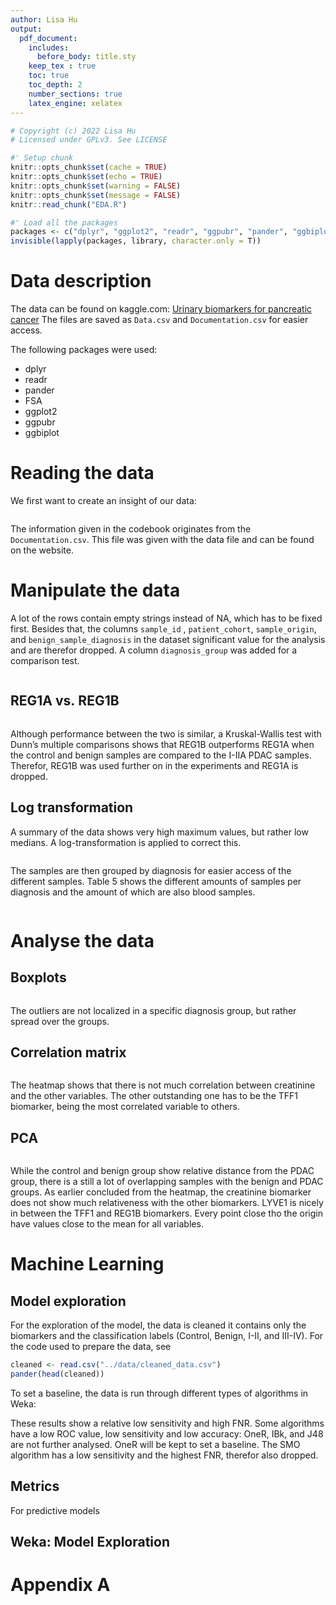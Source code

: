```yaml
---
author: Lisa Hu
output:
  pdf_document:
    includes:
      before_body: title.sty
    keep_tex : true
    toc: true
    toc_depth: 2
    number_sections: true
    latex_engine: xelatex
---
```

```r
# Copyright (c) 2022 Lisa Hu
# Licensed under GPLv3. See LICENSE
```

```r
#' Setup chunk
knitr::opts_chunk$set(cache = TRUE)
knitr::opts_chunk$set(echo = TRUE)
knitr::opts_chunk$set(warning = FALSE)
knitr::opts_chunk$set(message = FALSE)
knitr::read_chunk("EDA.R")
```
[//]: # (toc)

\newpage
```r
#' Load all the packages
packages <- c("dplyr", "ggplot2", "readr", "ggpubr", "pander", "ggbiplot", "FSA")
invisible(lapply(packages, library, character.only = T))
```

# Data description
The data can be found on kaggle.com: [Urinary biomarkers for pancreatic cancer](https://www.kaggle.com/datasets/johnjdavisiv/urinary-biomarkers-for-pancreatic-cancer)
The files are saved as `Data.csv` and `Documentation.csv` for easier access.

The following packages were used:

+ dplyr
+ readr
+ pander
+ FSA
+ ggplot2
+ ggpubr
+ ggbiplot

\newpage
# Reading the data
We first want to create an insight of our data:
```r
```

The information given in the codebook originates from the `Documentation.csv`. This file was given with the data file and can be found on the website.

\newpage
# Manipulate the data
A lot of the rows contain empty strings instead of NA, which has to be fixed first. Besides that, the columns `sample_id` , `patient_cohort`, `sample_origin`, and `benign_sample_diagnosis` in the dataset significant value for the analysis and are therefor dropped. A column `diagnosis_group` was added for a comparison test.

```r
```

\newpage
## REG1A vs. REG1B
```r
```

Although performance between the two is similar, a Kruskal-Wallis test with Dunn's multiple comparisons shows that REG1B outperforms REG1A when the control and benign samples are compared to the I-IIA PDAC samples.
Therefor, REG1B was used further on in the experiments and REG1A is dropped.

## Log transformation
A summary of the data shows very high maximum values, but rather low medians.
A log-transformation is applied to correct this.

```r
```

The samples are then grouped by diagnosis for easier access of the different samples.
Table 5 shows the different amounts of samples per diagnosis and the amount of which are also blood samples.
\newpage
```r
```

\newpage
# Analyse the data
## Boxplots
```r
```

The outliers are not localized in a specific diagnosis group, but rather spread over the groups.

\newpage

## Correlation matrix
```r
```

The heatmap shows that there is not much correlation between creatinine and the other variables.
The other outstanding one has to be the TFF1 biomarker, being the most correlated variable to others.

\newpage

## PCA
```r
```

While the control and benign group show relative distance from the PDAC group, there is a still a lot of overlapping samples with the benign and PDAC groups.
As earlier concluded from the heatmap, the creatinine biomarker does not show much relativeness with the other biomarkers.
LYVE1 is nicely in between the TFF1 and REG1B biomarkers.
Every point close tho the origin have values close to the mean for all variables.

\newpage
# Machine Learning
## Model exploration
For the exploration of the model, the data is cleaned it contains only the biomarkers and the classification labels (Control, Benign, I-II, and III-IV). For the code used to prepare the data, see
```r
cleaned <- read.csv("../data/cleaned_data.csv")
pander(head(cleaned))
```

To set a baseline, the data is run through different types of algorithms in Weka:
```{=latex}
\begin{table}[h!]
    \centering
    \caption{Results algorithm comparison in Weka, `*' = significantly worse; `v' = significantly better}
    \label{tab:weka1}
    \begin{tabular}{@{}llllll@{}}
        \hline
        \textbf{Algorithm} & \textbf{Accuracy} & \textbf{Sensitivity} & \textbf{Specificity} & \textbf{ROC} & \textbf{FNR}\\
        \hline
        \hline
        ZeroR & 35.25\% & 0.00 & 1.00 & 0.50 & 1.00\\
        \hline
        OneR & 41.19\% v & 0.48 v & 0.78 * & 0.63 v & 0.52 *\\
        NaiveBayes & 48.66\% v & 0.57 v & 0.80 * & 0.82 v & 0.43 *\\
        SimpleLogistics & 53.36\% v & 0.53 v & 0.83 * & 0.82 v & 0.47 *\\
        SMO & 51.93\% v & 0.42 v & 0.88 * & 0.78 v & 0.58 *\\
        IBk & 43.25\% v & 0.39 v & 0.89 * & 0.64 v & 0.58 *\\
        J48 & 48.44\% v & 0.58 v & 0.78 * & 0.78 v & 0.42 *\\
        RandomForest & 55.54\% v & 0.66 v & 0.82 * & 0.85 v & 0.34 *\\
        \hline
    \end{tabular}
\end{table}
```

These results show a relative low sensitivity and high FNR. Some algorithms have a low ROC value, low sensitivity and low accuracy: OneR, IBk, and J48 are not further analysed.
OneR will be kept to set a baseline. The SMO algorithm has a low sensitivity and the highest FNR, therefor also dropped.


```{=latex}
\begin{table}[h!]
    \centering
    \caption{Confusion matrix per algorithm}
    \label{tab:cm1}
    \begin{tabular}{|cccc|c|}
        \multicolumn{5}{c}{\textbf{NaiveBayes}}\\
        \hline
        \hline
        a & b & c & d & classified as\\
        \hline
        105 & 60 & 6 & 12 & a = Control\\
        74 & 96 & 21 & 17 & b = Benign\\
        1 & 23 & 43 & 35 & c = I-II\\
        3 & 10 & 35 & 49 & d = III-IV\\
        \hline
    \end{tabular}
    \begin{tabular}{|cccc|c|}
        \multicolumn{5}{c}{\textbf{SimpleLogistics}}\\
        \hline
        \hline
        a & b & c & d & classified as\\
        \hline
        94 & 85 & 2 & 2 & a = Control\\
        49 & 143 & 11 & 5 & b = Benign\\
        3 & 29 & 42 & 28 & c = I-II\\
        2 & 17 & 35 & 43 & d = III-IV\\
        \hline
    \end{tabular}
    \begin{tabular}{|cccc|c|}
        \multicolumn{5}{c}{\textbf{SMO}}\\
        \hline
        \hline
        a & b & c & d & classified as\\
        \hline
        70 & 112 & 1 & 0 & a = Control\\
        37 & 155 & 11 & 5 & b = Benign\\
        3 & 34 & 42 & 23 & c = I-II\\
        2 & 28 & 32 & 35 & d = III-IV\\
        \hline
    \end{tabular}
    \begin{tabular}{|cccc|c|}
        \multicolumn{5}{c}{\textbf{RandomForest}}\\
        \hline
        \hline
        a & b & c & d & classified as\\
        \hline
        177 & 60 & 0 & 6 & a = Control\\
        57 & 129 & 14 & 8 & b = Benign\\
        8 & 35 & 32 & 27 & c = I-II\\
        5 & 27 & 28 & 37 & d = III-IV\\
        \hline
    \end{tabular}
\end{table}
```


## Metrics
For predictive models

## Weka: Model Exploration

\newpage
# Appendix A
```r
```
